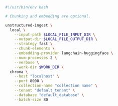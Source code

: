 ```bash Shell
#!/usr/bin/env bash

# Chunking and embedding are optional.

unstructured-ingest \
  local \
    --input-path $LOCAL_FILE_INPUT_DIR \
    --output-dir $LOCAL_FILE_OUTPUT_DIR \
    --strategy fast \
    --chunk-elements \
    --embedding-provider langchain-huggingface \
    --num-processes 2 \
    --verbose \
    --work-dir $WORK_DIR \
  chroma \
    --host "localhost" \
    --port 8000 \
    --collection-name "collection name" \
    --tenant "default_tenant" \
    --database "default_database" \
    --batch-size 80
```

